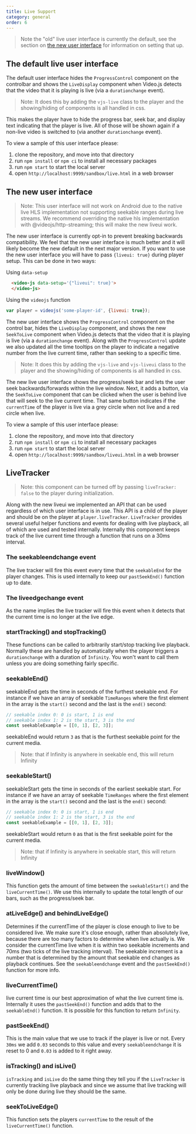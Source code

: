 ```yaml
---
title: Live Support
category: general
order: 6
---
```


> Note the "old" live user interface is currently the default, see the section on [the new user interface](#the-new-user-interface) for information on setting that up.

## The default live user interface

The default user interface hides the `ProgressControl` component on the controlbar and shows the `LiveDisplay` component when Video.js detects that the video that it is playing is live (via a `durationchange` event).

> Note: It does this by adding the `vjs-live` class to the player and the showing/hiding of components is all handled in css.

This makes the player have to hide the progress bar, seek bar, and display text indicating that the player is live. All of those will be shown again if a non-live video is switched to (via another `durationchange` event).

To view a sample of this user interface please:

1. clone the repository, and move into that directory
1. run `npm install` or `npm ci` to install all necessary packages
1. run `npm start` to start the local server
1. open `http://localhost:9999/sandbox/live.html` in a web browser

## The new user interface

> Note: This user interface will not work on Android due to the native live HLS implementation not supporting seekable ranges during live streams. We recommend overriding the native hls implementation with @videojs/http-streaming; this will make the new liveui work.

The new user interface is currently opt-in to prevent breaking backwards compatibility. We feel that the new user interface is much better and it will likely become the new default in the next major version. If you want to use the new user interface you will have to pass `{liveui: true}` during player setup. This can be done in two ways:

Using `data-setup`

```html
  <video-js data-setup='{"liveui": true}'>
  </video-js>
```

Using the `videojs` function

```js
var player = videojs('some-player-id', {liveui: true});
```

The new user interface shows the `ProgressControl` component on the control bar, hides the `LiveDisplay` component, and shows the new `SeekToLive` component when Video.js detects that the video that it is playing is live (via a `durationchange` event). Along with the `ProgressControl` update we also updated all the time tooltips on the player to indicate a negative number from the live current time, rather than seeking to a specific time.

> Note: It does this by adding the `vjs-live` and `vjs-liveui` class to the player and the showing/hiding of components is all handled in css.

The new live user interface shows the progress/seek bar and lets the user seek backwards/forwards within the live window. Next, it adds a button, via the `SeekToLive` component that can be clicked when the user is behind live that will seek to the live current time. That same button indicates if the `currentTime` of the player is live via a grey circle when not live and a red circle when live.

To view a sample of this user interface please:

1. clone the repository, and move into that directory
1. run `npm install` or `npm ci` to install all necessary packages
1. run `npm start` to start the local server
1. open `http://localhost:9999/sandbox/liveui.html` in a web browser

## LiveTracker

> Note: this component can be turned off by passing `liveTracker: false` to the player during initialization.

Along with the new liveui we implemented an API that can be used regardless of which user interface is in use. This API is a child of the player and should be on the player at `player.liveTracker`. `LiveTracker` provides several useful helper functions and events for dealing with live playback, all of which are used and tested internally. Internally this component keeps track of the live current time through a function that runs on a 30ms interval.

### The seekableendchange event

The live tracker will fire this event every time that the `seekableEnd` for the player changes. This is used internally to keep our `pastSeekEnd()` function up to date.

### The liveedgechange event

As the name implies the live tracker will fire this event when it detects that the current time is no longer at the live edge.

### startTracking() and stopTracking()

These functions can be called to arbitrarily start/stop tracking live playback. Normally these are handled by automatically when the player triggers a `durationchange` with a duration of `Infinity`. You won't want to call them unless you are doing something fairly specific.

### seekableEnd()

seekableEnd gets the time in seconds of the furthest seekable end. For instance if we have an array of seekable `TimeRanges` where the first element in the array is the `start()` second and the last is the `end()` second:

```js
// seekable index 0: 0 is start, 1 is end
// seekable index 1: 2 is the start, 3 is the end
const seekableExample = [[0, 1], [2, 3]];
```

seekableEnd would return `3` as that is the furthest seekable point for the current media.

> Note: that if Infinity is anywhere in seekable end, this will return Infinity

### seekableStart()

seekableStart gets the time in seconds of the earliest seekable start. For instance if we have an array of seekable `TimeRanges` where the first element in the array is the `start()` second and the last is the `end()` second:

```js
// seekable index 0: 0 is start, 1 is end
// seekable index 1: 2 is the start, 3 is the end
const seekableExample = [[0, 1], [2, 3]];
```

seekableStart would return `0` as that is the first seekable point for the current media.

> Note: that if Infinity is anywhere in seekable start, this will return Infinity

### liveWindow()

This function gets the amount of time between the `seekableStart()` and the `liveCurrentTime()`. We use this internally to update the total length of our bars, such as the progress/seek bar.

### atLiveEdge() and behindLiveEdge()

Determines if the currentTime of the player is close enough to live to be considered live. We make sure it's close enough, rather than absolutely live, because there are too many factors to determine when live actually is. We consider the currentTime live when it is within two seekable increments and 70ms (two ticks of the live tracking interval). The seekable increment is a number that is determined by the amount that seekable end changes as playback continues. See the `seekableendchange` event and the `pastSeekEnd()` function for more info.

### liveCurrentTime()

live current time is our best approximation of what the live current time is. Internally it uses the `pastSeekEnd()` function and adds that to the `seekableEnd()` function. It is possible for this function to return `Infinity`.

### pastSeekEnd()

This is the main value that we use to track if the player is live or not. Every `30ms` we add `0.03` seconds to this value and every `seekableendchange` it is reset to 0 and `0.03` is added to it right away.

### isTracking() and isLive()

`isTracking` and `isLive` do the same thing they tell you if the `LiveTracker` is currently tracking live playback and since we assume that live tracking will only be done during live they should be the same.

### seekToLiveEdge()

This function sets the players `currentTime` to the result of the `liveCurrentTime()` function.
